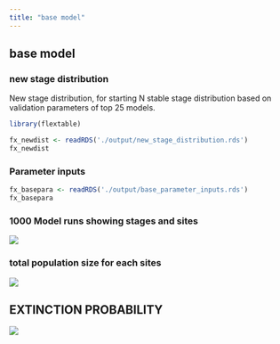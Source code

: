 ```yaml
---
title: "base model"
---
```


## base model

### new stage distribution

New stage distribution, for starting N stable stage distribution based on validation parameters of top 25 models.

```r

library(flextable)

fx_newdist <- readRDS('./output/new_stage_distribution.rds')
fx_newdist
```

### Parameter inputs

```r

fx_basepara <- readRDS('./output/base_parameter_inputs.rds')
fx_basepara

```

### 1000 Model runs showing stages and sites

![](./figures/ntg100m_base_model_Pops_Stages.png)

### total population size for each sites

![](./figures/ntg100m_base_model_Pops.png)

## EXTINCTION PROBABILITY

![](./figures/ntg100m_base_model_extinction.png)
